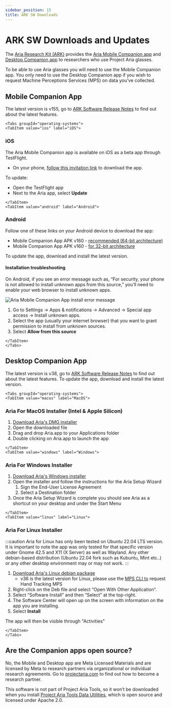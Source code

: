 ```yaml
---
sidebar_position: 15
title: ARK SW Downloads
---
```


# ARK SW Downloads and Updates


The [Aria Research Kit (ARK)](about_ARK.mdx) provides the [Aria Mobile Companion app](mobile_companion_app.mdx) and [Desktop Companion app](desktop_companion_app.mdx) to researchers who use Project Aria glasses.

To be able to use Aria glasses you will need to use the Mobile Companion app. You only need to use the Desktop Companion app if you wish to request Machine Perceptions Services (MPS) on data you’ve collected.


## Mobile Companion App

The latest version is v155, go to [ARK Software Release Notes](sw_release_notes.mdx) to find out about the latest features.

```mdx-code-block
<Tabs groupId="operating-systems">
<TabItem value="ios" label="iOS">
```

### iOS
The Aria Mobile Companion app is available on iOS as a beta app through TestFlight.

* On your phone, [follow this invitation link](https://testflight.apple.com/join/G9sm51a8) to download the app.

To update:
* Open the TestFlight app
* Next to the Aria app, select **Update**


```mdx-code-block
</TabItem>
<TabItem value="android" label="Android">
```

### Android
Follow one of these links on your Android device to download the app:

* Mobile Companion App APK v160 - [recommended (64-bit architecture)](https://foreign-service-public-assets.s3.us-west-2.amazonaws.com/apps/android/Aria_v160_ARM64.apk)
* Mobile Companion App APK v160 - [for 32-bit architecture](https://foreign-service-public-assets.s3.us-west-2.amazonaws.com/apps/android/Aria_v160_ARMV7.apk)

To update the app, download and install the latest version.

#### Installation troubleshooting

On Android, if you see an error message such as, “For security, your phone is not allowed to install unknown apps from this source,” you’ll need to enable your web browser to install unknown apps.

![Aria Mobile Companion App install error message](/img/ARK/unknown_app_error.png)

1. Go to Settings → Apps & notifications → Advanced → Special app access → Install unknown apps.
2. Select the app (usually your internet browser) that you want to grant permission to install from unknown sources.
3. Select **Allow from this source**

```mdx-code-block
</TabItem>
</Tabs>
```

## Desktop Companion App

The latest version is v38, go to [ARK Software Release Notes](/docs/ARK/sw_release_notes) to find out about the latest features. To update the app, download and install the latest version.

```mdx-code-block
<Tabs groupId="operating-systems">
<TabItem value="macos" label="MacOS">
```

### Aria For MacOS Installer (Intel & Apple Silicon)

1. [Download Aria's DMG installer](https://foreign-service-public-assets.s3.us-west-2.amazonaws.com/apps/mac/Aria_v38.dmg)
2. Open the downloaded file
3. Drag and drop Aria.app to your Applications folder
4. Double clicking on Aria.app to launch the app

```mdx-code-block
</TabItem>
<TabItem value="windows" label="Windows">
```
### Aria For Windows Installer

1. [Download Aria's Windows installer](https://foreign-service-public-assets.s3.us-west-2.amazonaws.com/apps/windows/Aria_v38.msi)
2. Open the installer and follow the instructions for the Aria Setup Wizard
    1. Sign the End-User License Agreement
    2. Select a Destination folder
3. Once the Aria Setup Wizard is complete you should see Aria as a shortcut on your desktop and under the Start Menu

```mdx-code-block
</TabItem>
<TabItem value="linux" label="Linux">
```
### Aria For Linux Installer

:::caution Aria for Linux has only been tested on Ubuntu 22.04 LTS version.
It is important to note the app was only tested for that specific version under Gnome 42.5 and X11 (X Server) as well as Wayland. Any other debian-based distribution (Ubuntu 22.04 fork such as Kubuntu, Mint etc..) or any other desktop environment may or may not work.
:::

1. [Download Aria's Linux debian package](https://foreign-service-public-assets.s3.us-west-2.amazonaws.com/apps/linux/Aria_v36.deb)
    * v36 is the latest version for Linux, please use the [MPS CLI to](/ARK/mps/request_mps/mps_cli.mdx) request Hand Tracking MPS
2. Right-click on the Deb file and select “Open With Other Application“.
3. Select “Software Install” and then “Select” at the top-right.
4. The Software Center will open up on the screen with information on the app you are installing.
5. Select **Install**

The app will then be visible through "Activities"

```mdx-code-block
</TabItem>
</Tabs>
```


## Are the Companion apps open source?

No, the Mobile and Desktop app are Meta Licensed Materials and are licensed by Meta to research partners via organizational or individual research agreements. Go to [projectaria.com](https://www.projectaria.com/research-kit/) to find out how to become a research partner.

This software is not part of Project Aria Tools, so it won’t be downloaded when you install [Project Aria Tools Data Utilities](https://facebookresearch.github.io/projectaria_tools/docs/data_utilities), which is open source and licensed under Apache 2.0.
